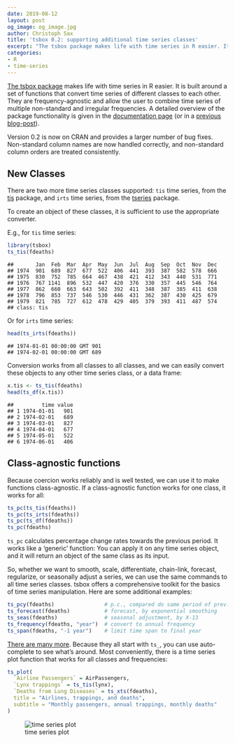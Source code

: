 ```yaml
---
date: 2019-08-12
layout: post
og_image: og_image.jpg
author: Christoph Sax
title: 'tsbox 0.2: supporting additional time series classes'
excerpt: "The tsbox package makes life with time series in R easier. It is built around a set of functions that convert time series of different classes to each other. They are frequency-agnostic and allow the user to combine time series of multiple non-standard and irregular frequencies."
categories:
- R
- time-series
---
```


[The tsbox package](https://www.tsbox.help/) makes life with time series
in R easier. It is built around a set of functions that convert time
series of different classes to each other. They are frequency-agnostic
and allow the user to combine time series of multiple non-standard and irregular
frequencies. A detailed overview of the package functionality
is given in the [documentation page](https://www.tsbox.help/) (or in a
[previous
blog-post](https://www.cynkra.com/blog/2018-05-15-tsbox/)).


Version 0.2 is now on CRAN and provides a larger number of bug fixes.
Non-standard column names are now handled correctly, and
non-standard column orders are treated consistently.

## New Classes

There are two more time series classes supported: `tis` time series,
from the [tis](https://cran.r-project.org/package=tis) package, and
`irts` time series, from the
[tseries](https://cran.r-project.org/package=tseries) package.

To create an object of these classes, it is sufficient to use
the appropriate converter.

E.g., for `tis` time series:

``` r
library(tsbox)
ts_tis(fdeaths)
```

    ##       Jan  Feb  Mar  Apr  May  Jun  Jul  Aug  Sep  Oct  Nov  Dec
    ## 1974  901  689  827  677  522  406  441  393  387  582  578  666
    ## 1975  830  752  785  664  467  438  421  412  343  440  531  771
    ## 1976  767 1141  896  532  447  420  376  330  357  445  546  764
    ## 1977  862  660  663  643  502  392  411  348  387  385  411  638
    ## 1978  796  853  737  546  530  446  431  362  387  430  425  679
    ## 1979  821  785  727  612  478  429  405  379  393  411  487  574
    ## class: tis

Or for `irts` time series:

``` r
head(ts_irts(fdeaths))
```

    ## 1974-01-01 00:00:00 GMT 901
    ## 1974-02-01 00:00:00 GMT 689

Conversion works from all classes to all classes, and we can easily
convert these objects to any other time series class, or a data
frame:

``` r
x.tis <- ts_tis(fdeaths)
head(ts_df(x.tis))
```

    ##         time value
    ## 1 1974-01-01   901
    ## 2 1974-02-01   689
    ## 3 1974-03-01   827
    ## 4 1974-04-01   677
    ## 5 1974-05-01   522
    ## 6 1974-06-01   406

## Class-agnostic functions

Because coercion works reliably and is well tested, we can use
it to make functions class-agnostic. If a class-agnostic function
works for one class, it works for all:

``` r
ts_pc(ts_tis(fdeaths))
ts_pc(ts_irts(fdeaths))
ts_pc(ts_df(fdeaths))
ts_pc(fdeaths)
```

`ts_pc` calculates percentage change rates towards the previous period.
It works like a ‘generic’ function: You can apply it on any time series
object, and it will return an object of the same class as its input.

So, whether we want to smooth, scale, differentiate, chain-link,
forecast, regularize, or seasonally adjust a series, we can use the same
commands to all time series classes. tsbox offers a comprehensive
toolkit for the basics of time series manipulation. Here are some
additional examples:

``` r
ts_pcy(fdeaths)                # p.c., compared do same period of prev. year
ts_forecast(fdeaths)           # forecast, by exponential smoothing
ts_seas(fdeaths)               # seasonal adjustment, by X-13
ts_frequency(fdeaths, "year")  # convert to annual frequency
ts_span(fdeaths, "-1 year")    # limit time span to final year
```

[There are many more](https://www.tsbox.help/reference/index.html).
Because they all start with `ts_`, you can use auto-complete to see
what’s around. Most conveniently, there is a time series plot function
that works for all classes and frequencies:

``` r
ts_plot(
  `Airline Passengers` = AirPassengers,
  `Lynx trappings` = ts_tis(lynx),
  `Deaths from Lung Diseases` = ts_xts(fdeaths),
  title = "Airlines, trappings, and deaths",
  subtitle = "Monthly passengers, annual trappings, monthly deaths"
)
```

![time series plot](unnamed-chunk-2-1.png "Illustration")
